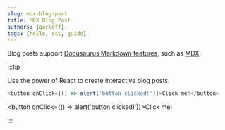 ```yaml
---
slug: mdx-blog-post
title: MDX Blog Post
authors: [garloff]
tags: [hello, scs, guide]
---
```



Blog posts support [Docusaurus Markdown features](https://docusaurus.io/docs/markdown-features), such as [MDX](https://mdxjs.com/).

:::tip

Use the power of React to create interactive blog posts.

```js
<button onClick={() => alert('button clicked!')}>Click me!</button>
```

<button onClick={() => alert('button clicked!')}>Click me!</button>

:::
